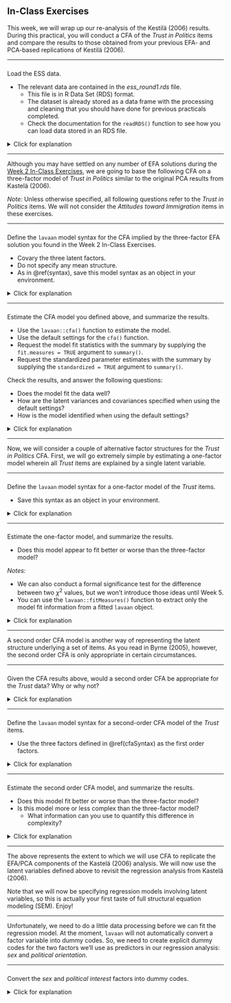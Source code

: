 ## In-Class Exercises

This week, we will wrap up our re-analysis of the Kestilä (2006) results. During 
this practical, you will conduct a CFA of the *Trust in Politics* items and 
compare the results to those obtained from your previous EFA- and PCA-based 
replications of Kestilä (2006).

---

###

Load the ESS data.

- The relevant data are contained in the *ess_round1.rds* file.
    - This file is in R Data Set (RDS) format.
    - The dataset is already stored as a data frame with the processing and 
    cleaning that you should have done for previous practicals completed.
    - Check the documentation for the `readRDS()` function to see how you can 
    load data stored in an RDS file.

<details>
  <summary>Click for explanation</summary>
  
```{r, echo = FALSE}
ess <- readRDS(paste0(dataDir, "ess_round1.rds"))
```

```{r, eval = FALSE}
ess <- readRDS("ess_round1.rds")
```

</details>

---

Although you may have settled on any number of EFA solutions during the 
[Week 2 In-Class Exercises](in-class-exercises-1.html), we are going to base the 
following CFA on a three-factor model of *Trust in Politics* similar to the 
original PCA results from Kastelä (2006).

*Note:* Unless otherwise specified, all following questions refer to the *Trust 
in Politics* items. We will not consider the *Attitudes toward Immigration* 
items in these exercises.

---

### {#cfaSyntax}

Define the `lavaan` model syntax for the CFA implied by the three-factor EFA 
solution you found in the Week 2 In-Class Exercises.

- Covary the three latent factors.
- Do not specify any mean structure.
- As in \@ref(syntax), save this model syntax as an object in your environment.

<details>
  <summary>Click for explanation</summary>

We don't have to specify the latent covariances in the model syntax, we can tell 
`lavaan` to estimate all latent covariances when we fit the model.

```{r}
mod_3f <- '
politicians  =~ pltcare + pltinvt + trstplt
satisfaction =~ stfeco  + stfgov  + stfdem + stfedu  + stfhlth
institutions =~ trstlgl + trstplc + trstun + trstprl
'
```

</details>

---

###

Estimate the CFA model you defined above, and summarize the results.

- Use the `lavaan::cfa()` function to estimate the model.
- Use the default settings for the `cfa()` function.
- Request the model fit statistics with the summary by supplying the 
`fit.measures = TRUE` argument to `summary()`.
- Request the standardized parameter estimates with the summary by supplying the 
`standardized = TRUE` argument to `summary()`.

Check the results, and answer the following questions:

- Does the model fit the data well?
- How are the latent variances and covariances specified when using the default 
settings?
- How is the model identified when using the default settings?

<details>
  <summary>Click for explanation</summary>


```{r}
## Load the lavaan package:
library(lavaan)

## Estimate the CFA model:
fit_3f <- cfa(mod_3f, data = ess)

## Summarize the fitted model:
summary(fit_3f, fit.measures = TRUE, standardized = TRUE)
```

No, the model does not seem to fit the data well.

- The SRMR looks good, but one good looking fit statistic is not enough.
- The RMSEA, TLI, and CFI are all in the "unacceptable" range.
- The $\chi^2$ is highly significant, but we don't care.

The `cfa()` function is just a wrapper for the `lavaan()` function with several 
options set at the defaults you would want for a standard CFA. 

- By default:
    - All latent variances and covariances are freely estimated (due to the 
    argument `auto.cov.lv.x = TRUE`)
    - The model is identified by fixing the first factor loading of each factor 
    to 1 (due to the argument `auto.fix.first = TRUE`)

To see a full list of the (many) options you can specify to tweak the behavior
of `lavaan` estimation functions run `?lavOptions`.

</details>

---

Now, we will consider a couple of alternative factor structures for the *Trust 
in Politics* CFA. First, we will go extremely simple by estimating a one-factor 
model wherein all *Trust* items are explained by a single latent variable.

---

###

Define the `lavaan` model syntax for a one-factor model of the *Trust* items.

- Save this syntax as an object in your environment.

<details>
  <summary>Click for explanation</summary>

```{r}
mod_1f <- '
political_trust =~ 
  pltcare + 
  pltinvt + 
  trstprl + 
  trstplt + 
  stfeco + 
  stfgov + 
  stfdem + 
  stfedu + 
  stfhlth + 
  trstlgl + 
  trstplc + 
  trstun + 
  trstep
'
```

</details>

---

###

Estimate the one-factor model, and summarize the results.

- Does this model appear to fit better or worse than the three-factor model?

*Notes:* 

- We can also conduct a formal significance test for the difference between two 
$\chi^2$ values, but we won't introduce those ideas until Week 5.
- You can use the `lavaan::fitMeasures()` function to extract only the model fit 
information from a fitted `lavaan` object.

<details>
  <summary>Click for explanation</summary>

```{r}
## Estimate the one factor model:
fit_1f <- cfa(mod_1f, data = ess)

## Summarize the results:
summary(fit_1f, fit.measures = TRUE)


## Compare fit statistics:
fitMeasures(fit_3f)
fitMeasures(fit_1f)
```

The one-factor model definitely seems to fit worse than the three-factor model.

</details>

---

A second order CFA model is another way of representing the latent structure 
underlying a set of items. As you read in Byrne (2005), however, the second 
order CFA is only appropriate in certain circumstances.

---

###

Given the CFA results above, would a second order CFA be appropriate for the 
*Trust* data? Why or why not?

<details>
  <summary>Click for explanation</summary>

Yes, a second order CFA model is a theoretically appropriate representation of 
the *Trust* items. 

- The first order latent variables in the three-factor model are all 
significantly correlated.
- The first order latent variables in the three-factor model seem to tap 
different aspects of some single underlying construct. 

</details>

---

###

Define the `lavaan` model syntax for a second-order CFA model of the *Trust* items.

- Use the three factors defined in \@ref(cfaSyntax) as the first order factors.
    
<details>
  <summary>Click for explanation</summary>

To define the second order factor, we use the same syntactic conventions that we
employ to define a first order factor. The only differences is that the 
"indicators" of the second order factor (i.e., the variables listed on the RHS 
of the `=~` operator) are previously defined first order latent variables.

```{r}
mod_2nd <- '
politicians  =~ pltcare + pltinvt + trstplt
satisfaction =~ stfeco  + stfgov  + stfdem + stfedu  + stfhlth
institutions =~ trstlgl + trstplc + trstun + trstprl

trust =~ politicians + satisfaction + institutions
'
```

</details>

---

###

Estimate the second order CFA model, and summarize the results.

- Does this model fit better or worse than the three-factor model?
- Is this model more or less complex than the three-factor model?
    - What information can you use to quantify this difference in complexity?

<details>
  <summary>Click for explanation</summary>

We don't have to do anything special here. We can estimate and summarize the 
second order CFA exactly as we did the first order CFA.

```{r}
fit_2nd <- cfa(mod_2nd, data = ess)
summary(fit_2nd, fit.measures = TRUE, standardized = TRUE)

## Compare fit between the first and second order models:
fitMeasures(fit_3f)
fitMeasures(fit_2nd)
```

You should quickly notice something strange about the model fit statistics 
compared above. If you don't see it, consider the following:

```{r}
fitMeasures(fit_3f) - fitMeasures(fit_2nd)
```

The two models produce identical fit statistics! We also see that the degrees of 
freedom are identical between the two models. Hence, the two models have equal
complexity.

This result taps into a critical idea in statistical modeling, namely, *model 
equivalency*. It turns out the two models we're comparing here are *equivalent* 
in the sense that they are statistically indistinguishable representations of 
the data.

Since this is a very important idea, I want to spend some time discussing it in 
person. So, spend some time between now and the next lecture session thinking 
about the implications of this model equivalence. Specifically, consider the 
following questions:

- What do we mean when we say that these two models are *equivalent*?
- How is it possible for these two models to be *equivalent* when one contains 
an additional latent variable?
- Why are the degrees of freedom equal for these two models?
- Why are the fit statistics equal for these two models?
- How can we go about picking the "better" of these two models?

We'll take some time to discuss these ideas in the next lecture session.

</details>

---

The above represents the extent to which we will use CFA to replicate the 
EFA/PCA components of the Kastelä (2006) analysis. We will now use the latent 
variables defined above to revisit the regression analysis from Kastelä (2006).

Note that we will now be specifying regression models involving latent variables,
so this is actually your first taste of full structural equation modeling (SEM).
Enjoy!

---

Unfortunately, we need to do a little data processing before we can fit the
regression model. At the moment, `lavaan` will not automatically convert a factor 
variable into dummy codes. So, we need to create explicit dummy codes for the 
two factors we'll use as predictors in our regression analysis: *sex*  and 
*political orientation*.  

---

###

Convert the *sex* and *political interest* factors into dummy codes.

<details>
  <summary>Click for explanation</summary>

In R, we have several ways of converting a factor into an appropriate set of 
dummy codes.

- We could use the `dplyr::recode()` function as we did last week.
- We can use the `model.matrix()` function to define a design matrix based on 
the inherent contrast attribute of the factor.
    - Missing data will cause problems here.
- We can us `as.numeric()` to revert the factor to its underlying numeric 
representation {Male = 1, Female = 2} and use arithmetic to convert {1, 2} 
$\rightarrow$ {0, 1}.

When our factor only has two levels, though, the `ifelse()` function is the 
simplest way.

```{r}
## Create a dummy code by broadcasting a logical test on the factor levels:
ess$female <- ifelse(ess$sex == "Female", 1, 0)

## The same for political orientation:
ess$hi_pol_interest <- ifelse(ess$polintr_bin == "High Interest", 1, 0)

## Check the results:
with(ess, table(dummy = female, factor = sex))
with(ess, table(dummy = hi_pol_interest, factor = polintr_bin))
```

---

###

Finally, subset the data to only Finnish participants.

<details>
  <summary>Click for explanation</summary>

```{r}
ess_fin <- ess[ess$cntry == "Finland", ]
```

</details>

---

We are now ready to estimate our latent regression model. Specifically, we want
to implement the following regression as an SEM in `lavaan`.

\[
Y_{trust\_inst} = \beta_1 X_{age} + \beta_2 X_{female} + \beta_3 X_{edu\_years} +
                  \beta_4 X_{hi\_pol\_interest} + \beta_5 X_{lrscale} + 
                  \varepsilon_Y
\]

---

###

Define the `lavaan` model syntax for the regression shown above.

- Use the definition of the `institutions` factor from \@ref(cfaSyntax) to 
define the DV.

*Hint:* You can simply copy the line of syntax that defines the latent factor 
and add a line to define the latent regression model.

<details>
<summary>Click for explanation</summary>

```{r}
mod_sem <- '
## Define the latent DV:
institutions =~ trstlgl + trstplc + trstun

## Specify the structural relations:
institutions ~ female + age + eduyrs + hi_pol_interest + lrscale
'
```

</details>

---

###

Estimate the SEM, and summarize the results.

- Fit the model to the processed Finnish subsample from above.
- Estimate the model using `lavaan::sem()`.
- Use the default settings in the `sem()` function.
- Request the standardized parameter estimates with the summary.
- Request the $R^2$ estimates with the summary by supplying the `rsquare = TRUE` 
argument to `summary()`.

<details>
  <summary>Click for explanation</summary>

```{r}
## Fit the SEM:
fit_sem <- sem(mod_sem, data = ess_fin)

## Summarize the results:
summary(fit_sem, fit.measures = TRUE, standardized = TRUE, rsquare = TRUE)
```

</details>

---

###

Finally, we will rerun the latent regression model from above as a path model 
with the factor score for *Trust in Institutions* as the DV.

- Add the *Trust in Institutions* factor score that you estimated in 
\@ref(factorScores) to the ESS data.
    - If you did not save the factors scores last week, you'll need to rerun the 
    relevant EFA.
    - Don't forget to subset the data to the Finish participants before fitting
    the path model.
- Rerun the above SEM with the EFA-derived *Trust in Institutions* factor score
taking the place of the analagous latent variable as DV.
    - Request the standardized parameter estimates with the summary.
    - Request the $R^2$ estimates with the summary.

<details>
  <summary>Click for explanation</summary>

First, we'll quickly reproduce the *Trust in Institutions* factor score that we
estimated last week.

- Note that `psych::fa()` returns the factor scores in a different order than it
did for the Week 2 analyses. 

```{r}
## Load the psych library:
library(psych)

## Rerun the three-factor EFA from last week:
fit_efa <- fa(ess[7:19], 
              nfactors = 3,          
              rotate   = "promax",   
              scores   = "Bartlett")

## View the factor loadings:
print(fit_efa$loadings, cut = 0.3)

## Reproduce the factor score from last week:
ess$trust_inst_efa <- fit_efa$scores[ , 1]

## Subset the data again:
ess_fin <- ess[ess$cntry == "Finland", ]
```

Now, we'll rerun our regression as a path analysis with the EFA-derived factor
score as DV.

```{r}
## Define the model syntax for the path analysis:
mod_pa <- 'trust_inst_efa ~ female + age + eduyrs + hi_pol_interest + lrscale'

## Estimate the path model:
fit_pa <- sem(mod_pa, data = ess_fin)

## Summarize the results:
summary(fit_pa, fit.measures = TRUE, standardized = TRUE, rsquare = TRUE)
```

</details>

---

###

Compare the results from the path analysis to the SEM-based results.

- Does it matter whether we use a latent variable or a factor score to define 
the DV?

*Hint:* When comparing parameter estimates, use the fully standardized estimates 
(i.e., the values in the column labeled `Std.all`).

<details>
  <summary>Click for explanation</summary>

First, we'll source a script that defines a bunch of convenience functions. One
of these functions, `partSummary()`, will allow us to print only the interesting
pieces of the model summary.

```{r, eval = FALSE}
## Source a script of convenience function definitions:
source("supportFunctions.R")
```

```{r, echo = FALSE}
source(paste0(codeDir, "supportFunctions.R"))
```

```{r}
## The partSummary() function requires the dplyr package:
library(dplyr)
```

Now, we'll compare the results. Specifically, we're interested in differences in
the regression coefficients and the $R^2$.

```{r}
## View the regression estimates from the SEM:
partSummary(fit_sem, 8, standardized = TRUE)

## View the regression estimates from the path analysis:
partSummary(fit_pa, 7, standardized = TRUE)

## View the R-squared estimates from the SEM:
partSummary(fit_sem, 10, rsquare = TRUE)

## View the R-squared estimate from the path analysis:
partSummary(fit_pa, 9, rsquare = TRUE)
```

```{r, echo = FALSE}
r2_sem <- summary(fit_sem, rsquare = TRUE)$pe %>% 
  filter(op == "r2", rhs == "institutions") %>% 
  select(est) %>% 
  as.numeric()
r2_pa <- summary(fit_pa, rsquare = TRUE)$pe %>% 
  filter(op == "r2") %>% 
  select(est) %>% 
  as.numeric()
```

It certainly looks like the way we define the DV has a meaningful impact. The 
patterns of significance differ between the two sets of regression slopes, and
the $R^2$ is `r 100 * ((r2_sem / r2_pa) - 1) %>% round(3)`% larger in the SEM.

</details>

---

End of In-Class Exercises

---
